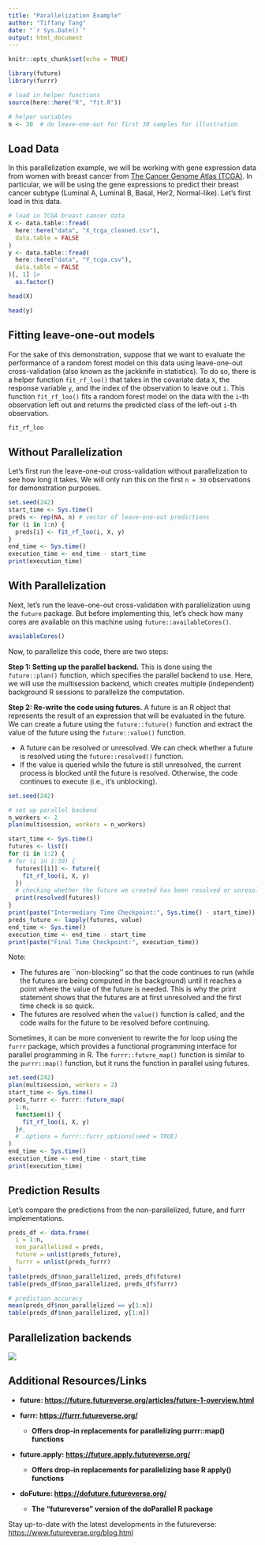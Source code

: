 ```yaml
---
title: "Parallelization Example"
author: "Tiffany Tang"
date: "`r Sys.Date()`"
output: html_document
---
```


```r
knitr::opts_chunk$set(echo = TRUE)

library(future)
library(furrr)

# load in helper functions
source(here::here("R", "fit.R"))

# helper variables
n <- 30  # do leave-one-out for first 30 samples for illustration
```

## Load Data

In this parallelization example, we will be working with gene expression data from women with breast cancer from [The Cancer Genome Atlas (TCGA)](https://www.cancer.gov/ccg/research/genome-sequencing/tcga). In particular, we will be using the gene expressions to predict their breast cancer subtype (Luminal A, Luminal B, Basal, Her2, Normal-like). Let's first load in this data.

```r
# load in TCGA breast cancer data
X <- data.table::fread(
  here::here("data", "X_tcga_cleaned.csv"),
  data.table = FALSE
)
y <- data.table::fread(
  here::here("data", "Y_tcga.csv"),
  data.table = FALSE
)[, 1] |>
  as.factor()
```

```r
head(X)
```

```r
head(y)
```

## Fitting leave-one-out models

For the sake of this demonstration, suppose that we want to evaluate the performance of a random forest model on this data using leave-one-out cross-validation (also known as the jackknife in statistics). To do so, there is a helper function `fit_rf_loo()` that takes in the covariate data `X`, the response variable `y`, and the index of the observation to leave out `i`. This function `fit_rf_loo()` fits a random forest model on the data with the `i`-th observation left out and returns the predicted class of the left-out `i`-th observation.

```r
fit_rf_loo
```

## Without Parallelization

Let's first run the leave-one-out cross-validation without parallelization to see how long it takes. We will only run this on the first `n = 30` observations for demonstration purposes.

```r
set.seed(242)
start_time <- Sys.time()
preds <- rep(NA, n) # vector of leave-one-out predictions
for (i in 1:n) {
  preds[i] <- fit_rf_loo(i, X, y)
}
end_time <- Sys.time()
execution_time <- end_time - start_time
print(execution_time)
```

## With Parallelization

Next, let's run the leave-one-out cross-validation with parallelization using the `future` package. But before implementing this, let's check how many cores are available on this machine using `future::availableCores()`.

```r
availableCores()
```

Now, to parallelize this code, there are two steps:

**Step 1: Setting up the parallel backend.** This is done using the `future::plan()` function, which specifies the parallel backend to use. Here, we will use the multisession backend, which creates multiple (independent) background R sessions to parallelize the computation.

**Step 2: Re-write the code using futures.** A future is an R object that represents the result of an expression that will be evaluated in the future. We can create a future using the `future::future()` function and extract the value of the future using the `future::value()` function.

-   A future can be resolved or unresolved. We can check whether a future is resolved using the `future::resolved()` function.
-   If the value is queried while the future is still unresolved, the current process is blocked until the future is resolved. Otherwise, the code continues to execute (i.e., it's unblocking).

```r
set.seed(242)

# set up parallel backend
n_workers <- 2
plan(multisession, workers = n_workers)

start_time <- Sys.time()
futures <- list()
for (i in 1:2) {
# for (i in 1:30) {
  futures[[i]] <- future({
    fit_rf_loo(i, X, y)
  })
  # checking whether the future we created has been resolved or unresolved
  print(resolved(futures))
}
print(paste("Intermediary Time Checkpoint:", Sys.time() - start_time))
preds_future <- lapply(futures, value)
end_time <- Sys.time()
execution_time <- end_time - start_time
print(paste("Final Time Checkpoint:", execution_time))
```

Note:

-   The futures are \`\`non-blocking'' so that the code continues to run (while the futures are being computed in the background) until it reaches a point where the value of the future is needed. This is why the print statement shows that the futures are at first unresolved and the first time check is so quick.
-   The futures are resolved when the `value()` function is called, and the code waits for the future to be resolved before continuing.

Sometimes, it can be more convenient to rewrite the for loop using the `furrr` package, which provides a functional programming interface for parallel programming in R. The `furrr::future_map()` function is similar to the `purrr::map()` function, but it runs the function in parallel using futures.

```r
set.seed(242)
plan(multisession, workers = 2)
start_time <- Sys.time()
preds_furrr <- furrr::future_map(
  1:n,
  function(i) {
    fit_rf_loo(i, X, y)
  }#,
  # .options = furrr::furrr_options(seed = TRUE)
)
end_time <- Sys.time()
execution_time <- end_time - start_time
print(execution_time)
```

## Prediction Results

Let's compare the predictions from the non-parallelized, future, and furrr implementations.

```r
preds_df <- data.frame(
  i = 1:n,
  non_parallelized = preds,
  future = unlist(preds_future),
  furrr = unlist(preds_furrr)
)
table(preds_df$non_parallelized, preds_df$future)
table(preds_df$non_parallelized, preds_df$furrr)

# prediction accuracy
mean(preds_df$non_parallelized == y[1:n])
table(preds_df$non_parallelized, y[1:n])
```

## Parallelization backends

![](images/future_backends.png)

## Additional Resources/Links

-   **future: <https://future.futureverse.org/articles/future-1-overview.html>**

-   **furrr: <https://furrr.futureverse.org/>**

    -   **Offers drop-in replacements for parallelizing purrr::map() functions**

-   **future.apply: <https://future.apply.futureverse.org/>**

    -   **Offers drop-in replacements for parallelizing base R apply() functions**

-   **doFuture: <https://dofuture.futureverse.org/>**

    -   **The “futureverse” version of the doParallel R package**

Stay up-to-date with the latest developments in the futureverse:\
<https://www.futureverse.org/blog.html>
